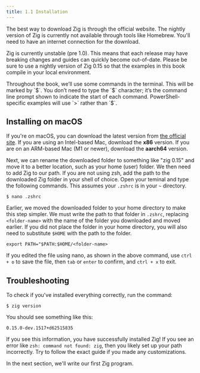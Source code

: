 ```yaml
---
title: 1.1 Installation
---
```


The best way to download Zig is through the official website. The nightly version of Zig is currently not available through tools like Homebrew. You'll need to have an internet connection for the download.

Zig is currently unstable (pre 1.0). This means that each release may have breaking changes and guides can quickly become out-of-date. Please be sure to use a nightly version of Zig 0.15 so that the examples in this book compile in your local environment.

<Callout title="Note: Command Line Notation">
  Throughout the book, we’ll use some commands in the terminal. This will be
  marked by `$`. You don’t need to type the `$` character; it’s the command line
  prompt shown to indicate the start of each command. PowerShell-specific
  examples will use `>` rather than `$`.
</Callout>

## Installing on macOS

If you're on macOS, you can download the latest version from [the official site](https://ziglang.org/download/). If you are using an Intel-based Mac, download the **x86** version. If you are on an ARM-based Mac (M1 or newer), download the **aarch64** version.

Next, we can rename the downloaded folder to something like "zig 0.15" and move it to a better location, such as your home (user) folder. We then need to add Zig to our path. If you are not using zsh, add the path to the downloaded Zig folder in your shell of choice. Open your teminal and type the following commands. This assumes your `.zshrc` is in your `~` directory.

```shell
$ nano .zshrc
```

Earlier, we moved the downloaded folder to your home directory to make this step simpler. We must write the path to that folder in `.zshrc`, replacing `<folder-name>` with the name of the folder you downloaded and moved earlier. If you did not place the folder in your home directory, you will also need to substitute `$HOME` with the path to the folder.

```shell
export PATH="$PATH:$HOME/<folder-name>
```

If you edited the file using nano, as shown in the above command, use `ctrl + o` to save the file, then `tab` or `enter` to confirm, and `ctrl + x` to exit.

## Troubleshooting

To check if you've installed everything correctly, run the command:

```shell
$ zig version
```

You should see something like this:

```shell
0.15.0-dev.1517+d62515835
```

If you see this information, you have successfully installed Zig! If you see an error like `zsh: command not found: zig`, then you likely set up your path incorrectly. Try to follow the exact guide if you made any customizations.

In the next section, we'll write our first Zig program.
